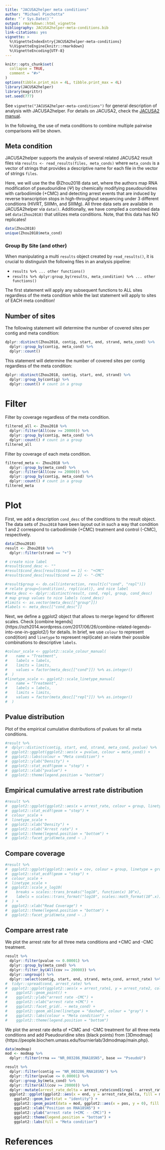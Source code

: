 ```yaml
---
title: "JACUSA2helper meta conditions"
author: "Michael Piechotta"
date: "`r Sys.Date()`"
output: rmarkdown::html_vignette
bibliography: JACUSA2helper-meta-conditions.bib
link-citations: yes
vignette: >
  %\VignetteIndexEntry{JACUSA2helper-meta-conditions}
  %\VignetteEngine{knitr::rmarkdown}
  %\VignetteEncoding{UTF-8}
---
```


```r
knitr::opts_chunk$set(
  collapse = TRUE,
  comment = "#>"
)
options(tibble.print_min = 4L, tibble.print_max = 4L)
library(JACUSA2helper)
library(magrittr)
set.seed(777)
```

See `vignette("JACUSA2helper-meta-conditions")` for general description of analysis with JACUSA2helper.
For details on JACUSA2, check the [JACUSA2 manual](https://github.com/dieterich-lab/JACUSA2/manual/manual.pdf).

In the following, the use of meta conditions to combine multiple pairwise comparisons will be shown.

## Meta condition

JACUSA2helper supports the analysis of several related JACUSA2 result files via `results <- read_results(files, meta_conds)` where `meta_conds` is a vector of strings that provides a descriptive name for each file in the vector of strings `files`.

Here, we will use the the @Zhou2018 data set, where the authors map RNA modification of pseudouridine ($\Psi$) by chemically modifying pseudouridines with carbodiimide (+CMC) and detecting arrest events that are induced by reverse
transcription stops in high-throughput sequencing under 3 different conditions (HIVRT, SIIIMn, and
SIIIMg). All three data sets are available in JACUSA2helper via `data()`. Additionally, we have compiled a combined  data set `data(Zhou2018)` that utilizes meta conditions. Note, that this data has NO replicates!

```r
data(Zhou2018)
unique(Zhou2018$meta_cond)
```

### Group By Site (and other)

When manipulating a multi `results` object created by `read_results()`, it is crucial to distinguish the following files in an analysis pipeline:

* `results %>% ... other functions()`
* `results %>% dplyr:group_by(results, meta_condition) %>% ... other functions()`

The first statement will apply any subsequent functions to ALL sites regardless of the meta condition while the
last statement will apply to sites of EACH meta condition!

## Number of sites

The following statement will determine the number of covered sites per contig and meta condition:

```r
dplyr::distinct(Zhou2018, contig, start, end, strand, meta_cond) %>% 
  dplyr::group_by(contig, meta_cond) %>% 
  dplyr::count()
```

This statement will determine the number of covered sites per contig regardless of the meta condition:

```r
dplyr::distinct(Zhou2018, contig, start, end, strand) %>% 
  dplyr::group_by(contig) %>% 
  dplyr::count() # count in a group
```

# Filter

Filter by coverage regardless of the meta condition.

```r
filtered_all <- Zhou2018 %>% 
  dplyr::filter(All(cov >= 20000)) %>% 
  dplyr::group_by(contig, meta_cond) %>% 
  dplyr::count() # count in a group
filtered_all
```

Filter by coverage of each meta condition.

```r
filtered_meta <- Zhou2018 %>% 
  dplyr::group_by(meta_cond) %>%
  dplyr::filter(All(cov >= 20000)) %>% 
  dplyr::group_by(contig, meta_cond) %>% 
  dplyr::count() # count in a group
filtered_meta
```

# Plot

First, we add a description `cond_desc` of the conditions to the result object. The data sets of `Zhou2018` have been layout out in such a way that condition 1 and 2 correspond to carbodiimide (+CMC) treatment and control (-CMC), respectively.

```r
data(Zhou2018)
result <- Zhou2018 %>% 
  dplyr::filter(strand == "+")

# create nice label
#result$cond_desc <- ""
#result$cond_desc[result$cond == 1] <- "+CMC"
#result$cond_desc[result$cond == 2] <- "-CMC"

#result$group <- do.call(interaction, result[c("cond", "repl")])
# relate group={cond(ition), repl(icat)}, and nice label
#meta_desc <- dplyr::distinct(result, cond, repl, group, cond_desc)
# map group values to nice labels (cond_desc)
#limits <- as.vector(meta_desc[["group"]])
#labels <- meta_desc[["cond_desc"]]
```

Next, we define a ggplot2 object that allows to merge legend for different scales. Check [combine legends]{https://ozh2014.wordpress.com/2017/06/26/combine-related-legends-into-one-in-ggplot2/} for details.
In brief, we use `colour` to represent cond(ition) and `linetype` to represent repl(icate) an relate their possible combinations to descriptive `labels`.

```r
#colour_scale <- ggplot2::scale_colour_manual(
#    name = "Treatment",
#    labels = labels,
#    limits = limits,
#    values = factor(meta_desc[["cond"]]) %>% as.integer()
#  )
#linetype_scale <- ggplot2::scale_linetype_manual(
#    name = "Treatment",
#    labels = labels,
#    limits = limits,
#    values = factor(meta_desc[["repl"]]) %>% as.integer()
#  )
```

## Pvalue distribution 

Plot of the empirical cumulative distributions of pvalues for all meta conditions.

```r
#result %>% 
#  dplyr::distinct(contig, start, end, strand, meta_cond, pvalue) %>%
#  ggplot2::ggplot(ggplot2::aes(x = pvalue, colour = meta_cond)) +
#  ggplot2::labs(colour = "Meta condition") +
#  ggplot2::ylab("Density") +
#  ggplot2::stat_ecdf(geom = "step") +
#  ggplot2::xlab("pvalue") +
#  ggplot2::theme(legend.position = "bottom") 
```

## Empirical cumulative arrest rate distribution

```r
#result %>% 
#  ggplot2::ggplot(ggplot2::aes(x = arrest_rate, colour = group, linetype = group)) +
#  ggplot2::stat_ecdf(geom = "step") +
#  colour_scale +
#  linetype_scale +
#  ggplot2::xlab("Density") +
#  ggplot2::xlab("Arrest rate") +
#  ggplot2::theme(legend.position = "bottom") + 
#  ggplot2::facet_grid(meta_cond ~ .)
```

## Compare coverage

```r
#result %>% 
#  ggplot2::ggplot(ggplot2::aes(x = cov, colour = group, linetype = group)) +
#  ggplot2::stat_ecdf(geom = "step") +
#  colour_scale +
#  linetype_scale +
#  ggplot2::scale_x_log10(
#    breaks = scales::trans_breaks("log10", function(x) 10^x),
#    labels = scales::trans_format("log10", scales::math_format(10^.x))
#  ) + 
#  ggplot2::xlab("Read Coverage") +
#  ggplot2::theme(legend.position = "bottom") + 
#  ggplot2::facet_grid(meta_cond ~ .)
```


## Compare arrest rate

We plot the arrest rate for all three meta conditions and +CMC and -CMC treatment.

```r
result %>% 
  dplyr::filter(pvalue <= 0.00001) %>%
  dplyr::group_by(meta_cond) %>%
  dplyr::filter_by(All(cov >= 20000)) %>%
  dplyr::ungroup() %>%
  dplyr::select(contig, start, end, strand, meta_cond, arrest_rate) %>%
#  tidyr::spread(cond, arrest_rate) %>%
#  ggplot2::ggplot(ggplot2::aes(x = arrest_rate1, y = arrest_rate2, colour = meta_cond)) +
#    ggplot2::geom_point() + 
#    ggplot2::ylab("arrest rate -CMC") + 
#    ggplot2::xlab("arrest rate +CMC") + 
#    ggplot2::facet_grid(. ~ meta_cond) +
#    ggplot2::geom_abline(linetype = "dashed", colour = "gray") +
#    ggplot2::labs(colour = "Meta condition") +
#    ggplot2::theme(legend.position = "bottom")
```

We plot the arrest rate delta of +CMC and -CMC treatment for all three meta conditions and add  Pseudouridine sites (black points) from [3Dmodmap]{https://people.biochem.umass.edu/fournierlab/3dmodmap/main.php}.

```r
data(modmap)
mod <- modmap %>% 
  dplyr::filter(rrna == "NR_003286_RNA18SN5", base == "PseudoU")

result %>%
  dplyr::filter(contig == "NR_003286_RNA18SN5") %>%
  dplyr::filter(pvalue <= 0.00001) %>%
  dplyr::group_by(meta_cond) %>%
  dplyr::filter(All(cov >= 20000)) %>%
  dplyr::mutate(arrest_rate_delta = arrest_rate$cond1$rep1 - arrest_rate$cond2$rep1) %>%
  ggplot2::ggplot(ggplot2::aes(x = end, y = arrest_rate_delta, fill = meta_cond)) +
    ggplot2::geom_bar(stat = "identity") +
    ggplot2::geom_point(data = mod, ggplot2::aes(x = pos, y = 0), fill = "black") +
    ggplot2::xlab("Position on RNA18SN5") +
    ggplot2::ylab("arrest rate (+CMC - -CMC)") +
    ggplot2::theme(legend.position = "bottom") +
    ggplot2::labs(fill = "Meta condition")
```

# References

